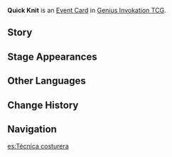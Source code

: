{{Genius Invokation TCG Infobox
|id        = 332012
|image     = Quick Knit Event Card.png
|type      = Event Card
|effect    = Choose one Summon on your side and grant it +1 '''Usage(s)'''.
|matching  = 1
|source1   = [[Genius Invokation TCG Starter Deck]]
|source2   = {{Sold By}}
|features  = Amber
}}
'''Quick Knit''' is an [[Event Card]] in [[Genius Invokation TCG]].

==Story==
{{Description|'Tis the secret to Baron Bunny the 893rd's longevity.|title=Patched-Up Bunny}}

==Stage Appearances==
{{Genius Invokation TCG Stage Appearances}}

==Other Languages==
{{Other Languages
|en      = Quick Knit
|zhs     = 快快缝补术
|zhs_rm  = Kuàikuài Féngbǔ Shù
|zht     = 快快縫補術
|zht_rm  = Kuàikuài Féngbǔ Shù
|zh_tl   = Quick Sewing Technique
|ja      = 迅速裁縫の術
|ja_rm   = Jinsoku Saihou no Jutsu
|ja_tl   = Quick Sewing Technique
|ko      = 빠른 바느질 기술
|ko_rm   = Ppareun Baneujil Gisul
|ko_tl   = Quick Sewing Skill
|es      = Técnica costurera
|es_tl   = Seamstress Technique
|fr      = Tricot rapide
|fr_tl   = Quick Knit
|ru      = Быстрое вязание
|ru_tl   = Quick Knitting
|th      = Quick Knit
|vi      = Thuật May Vá Cấp Tốc
|vi_tl   = Expeditious Sewing Technique
|de      = Flink, flick, Fleck
|de_tl   = Quick, Mend, Patch
|id      = Quick Knit
|pt      = Costura Veloz
|pt_tl   = 
|tr      = Hızlı Örgü Sanatı
|tr_tl   = 
|it      = Intreccio rapido
|it_tl   = Quick Weave
}}

==Change History==
{{Change History|3.3}}

==Navigation==
{{Genius Invokation TCG Navbox|Event Card}}

[[es:Técnica costurera]]
